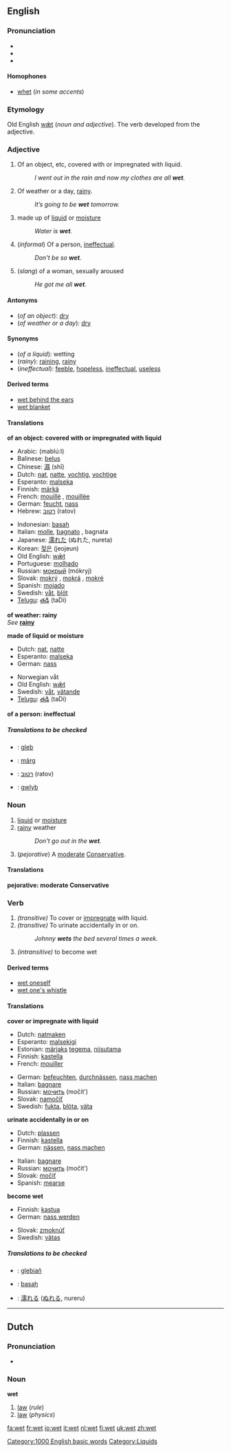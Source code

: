 ==English==

===Pronunciation===
*{{AHD|wĕt}}
*{{IPA|/wɛt/}}
*{{SAMPA|/wEt/}}

====Homophones====
* [[whet]] (''in some accents'')

===Etymology===
Old English [[wæt|wǣt]] (''noun and adjective'').  The verb developed from the adjective.

===Adjective===
{{en-ad2|wet|wetter|wettest}}

# Of an object, etc, covered with or impregnated with liquid.
#: ''I went out in the rain and now my clothes are all '''wet'''.''
# Of weather or a day, [[rainy]].
#: ''It’s going to be '''wet''' tomorrow.''
# made up of [[liquid]] or [[moisture]]
#:''Water is '''wet'''.''
# (''informal'') Of a person, [[ineffectual]].
#:''Don't be so '''wet'''.''
# (''slang'') of a woman, sexually aroused
#: ''He got me all '''wet'''.''

====Antonyms====

* (''of an object''): [[dry]]
* (''of weather or a day''): [[dry]]

====Synonyms====

* (''of a liquid''): wetting
* (''rainy''): [[raining]], [[rainy]]
* (''ineffectual''): [[feeble]], [[hopeless]], [[ineffectual]], [[useless]]

====Derived terms====

* [[wet behind the ears]]
* [[wet blanket]]

====Translations====

'''of an object: covered with or impregnated with liquid'''
{{top}}
*Arabic: {{ARchar|[[مبلول]]}} (mablú:l)
*Balinese: [[belus]]
*Chinese: [[濕]] (shī)
*Dutch: [[nat]], [[natte]], [[vochtig]], [[vochtige]]
*Esperanto: [[malseka]]
*Finnish: [[märkä]]
*French: [[mouillé]] {{m}}, [[mouillée]] {{f}}
*German: [[feucht]], [[nass]]
*Hebrew: [[רטוב]] (ratov)
{{mid}}
*Indonesian: [[basah]]
*Italian: [[molle]], [[bagnato]] {{m}}, bagnata {{f}}
*Japanese: [[濡れた]] (ぬれた, nureta)
*Korean: [[젖은]] (jeojeun)
*Old English: [[wæt|wǣt]]
*Portuguese: [[molhado]]
*Russian: [[мокрый]] (mókryj)
*Slovak: [[mokrý]] {{m}}, [[mokrá]] {{f}}, [[mokré]] {{n}}
*Spanish: [[mojado]]
*Swedish: [[våt]], [[blöt]]
*[[Telugu]]: [[తడి]] (taDi)
{{bottom}}

'''of weather: rainy''' <br>
''See'' '''[[rainy]]'''

'''made of liquid or moisture'''
{{top}}
*Dutch: [[nat]], [[natte]]
*Esperanto: [[malseka]]
*German: [[nass]]
{{mid}}
*Norwegian våt
*Old English: [[wæt|wǣt]]
*Swedish: [[våt]], [[vätande]]
*[[Telugu]]: [[తడి]] (taDi)
{{bottom}}

'''of a person: ineffectual'''
<!--Note: put INFORMAL or SLANG translations in this table-->
{{top}}
{{mid}}
{{bottom}}

=====Translations to be checked=====
<!--Remove this section once all of the translations below have been moved into the tables above.-->
{{checktrans}}

*{{ttbc|Breton}}: [[gleb]]
*{{ttbc|Estonian}}: [[märg#Estonian|märg]]
*{{ttbc|Hebrew}}: [[רטוב]] (ratov)
*{{ttbc|Welsh}}: [[gwlyb]]

===Noun===
{{en-noun-reg}}
# [[liquid]] or [[moisture]]
# [[rainy]] weather
#:''Don't go out in the '''wet'''.''
# {{UK}} (''pejorative'') A [[moderate]] [[Conservative]].

====Translations====

'''pejorative: moderate Conservative'''

{{top}}
{{mid}}
{{bottom}}

===Verb===
{{en-verb2|'''wet'''|'''[[wets]]'''|'''[[wet]]''' or '''[[wetted]]'''|'''[[wet]]''' or '''[[wetted]]'''|'''[[wetting]]'''}}
# ''(transitive)'' To cover or [[impregnate]] with liquid.
# ''(transitive)'' To urinate accidentally in or on.
#: ''Johnny '''wets''' the bed several times a week.''
# ''(intransitive)'' to become wet

====Derived terms====

*[[wet oneself]]
*[[wet one's whistle]]

====Translations====

'''cover or impregnate with liquid'''
{{top}}
*Dutch: [[natmaken]]
*Esperanto: [[malsekigi]]
*Estonian: [[märg#Estonian|märjaks]] [[tegema]], [[niisutama]]
*Finnish: [[kastella]]
*French: [[mouiller]]
{{mid}}
*German: [[befeuchten]], [[durchnässen]], [[nass machen]]
*Italian: [[bagnare]]
*Russian: [[мочить]] (močít’)
*Slovak: [[namočiť]]
*Swedish: [[fukta]], [[blöta]], [[väta]]
{{bottom}}

'''urinate accidentally in or on'''
{{top}}
*Dutch: [[plassen]]
*Finnish: [[kastella]]
*German: [[nässen]], [[nass machen]]
{{mid}}
*Italian: [[bagnare]]
*Russian: [[мочить]] (močít’)
*Slovak: [[močiť]]
*Spanish: [[mearse]]
{{bottom}}

'''become wet'''
{{top}}
*Finnish: [[kastua]]
*German: [[nass werden]]
{{mid}}
*Slovak: [[zmoknúť]]
*Swedish: [[vätas]]
{{bottom}}

=====Translations to be checked=====
<!--Remove this section once all of the translations below have been moved into the tables above.-->
{{checktrans}}
*{{ttbc|Breton}}: [[glebiañ]]
*{{ttbc|Indonesian}}: [[basah]]
*{{ttbc|Japanese}}: [[濡れる]] ([[ぬれる]], nureru)


----

==Dutch==

===Pronunciation===
* {{IPA|/wɛt/}}

===Noun===
{{nl-noun|wetten|wetje}}
'''wet''' {{m}}

# [[law]] (''rule'')
# [[law]] (''physics'')

[[Category:1000 English basic words]]
[[Category:Liquids]]

[[fa:wet]]
[[fr:wet]]
[[io:wet]]
[[it:wet]]
[[nl:wet]]
[[fi:wet]]
[[uk:wet]]
[[zh:wet]]
